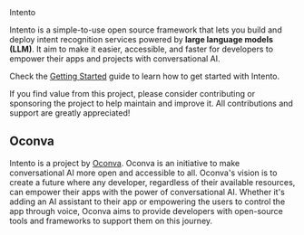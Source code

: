 
<div className="text-3xl font-bold mt-5">Intento</div>

<span className="font-bold">Intento</span> is a simple-to-use open source
framework that lets you build and deploy intent recognition services powered by
**large language models (LLM)**. It aim to make it easier, accessible, and
faster for developers to empower their apps and projects with conversational AI.

Check the [Getting Started](/getting-started) guide to learn how to get started with Intento.

If you find value from this project, please consider contributing or sponsoring the project to help maintain and improve it. All contributions and support are greatly appreciated!

<SponsorBtn variant="outline" className="my-5"></SponsorBtn>

## Oconva

Intento is a project by [Oconva](https://github.com/oconva). Oconva is an initiative to make conversational AI more open and accessible to all. Oconva's vision is to create a future where any developer, regardless of their available resources, can empower their apps with the power of conversational AI. Whether it's adding an AI assistant to their app or empowering the users to control the app through voice, Oconva aims to provide developers with open-source tools and frameworks to support them on this journey.
